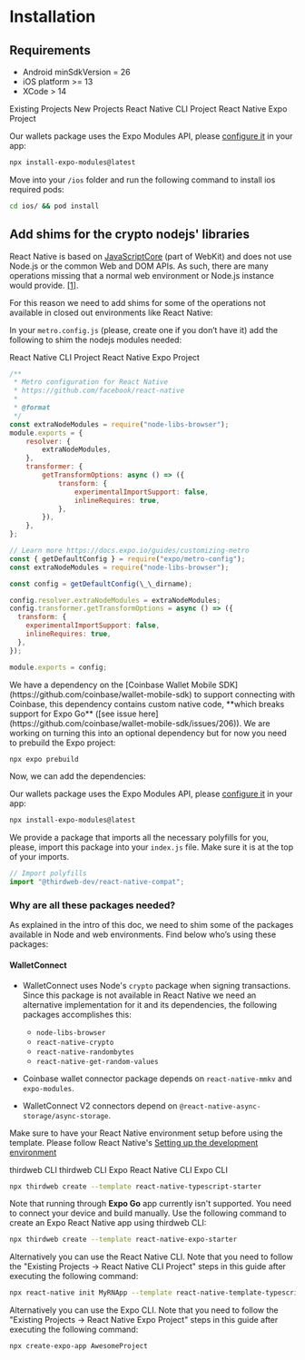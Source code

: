
# Installation

## Requirements

- Android minSdkVersion = 26
- iOS platform >= 13
- XCode > 14

<Tabs defaultValue="existing_projects">

<TabsList>
	<TabsTrigger value="existing_projects">Existing Projects</TabsTrigger>
	<TabsTrigger value="new_projects">New Projects</TabsTrigger>
</TabsList>

<TabsContent value="existing_projects">

<Tabs defaultValue="cli_project">
<TabsList>
<TabsTrigger value="cli_project">React Native CLI Project</TabsTrigger>
	<TabsTrigger value="expo_project">React Native Expo Project</TabsTrigger>
</TabsList>

<TabsContent value="cli_project">
	<InstallTabs
		thirdwebInstallSupported
		npm="npm i 'ethers@^5' @thirdweb-dev/react-native @thirdweb-dev/react-native-compat node-libs-browser react-native-crypto react-native-randombytes react-native-get-random-values react-native-svg react-native-mmkv @react-native-async-storage/async-storage"
		yarn="yarn add 'ethers@^5' @thirdweb-dev/react-native @thirdweb-dev/react-native-compat node-libs-browser react-native-crypto react-native-randombytes react-native-get-random-values react-native-svg react-native-mmkv @react-native-async-storage/async-storage"
		pnpm="pnpm i 'ethers@^5' @thirdweb-dev/react-native @thirdweb-dev/react-native-compat node-libs-browser react-native-crypto react-native-randombytes react-native-get-random-values react-native-svg react-native-mmkv @react-native-async-storage/async-storage"
	/>

Our wallets package uses the Expo Modules API, please [configure it](https://docs.expo.dev/modules/overview/) in your app:

```bash
npx install-expo-modules@latest
```

Move into your `/ios` folder and run the following command to install ios required pods:

```bash
cd ios/ && pod install
```

## Add shims for the crypto nodejs' libraries

React Native is based on [JavaScriptCore](https://developer.apple.com/documentation/javascriptcore?language=objc) (part of WebKit) and does not use Node.js or the common Web and DOM APIs. As such, there are many operations missing that a normal web environment or Node.js instance would provide. [[1]](https://docs.ethers.org/v5/cookbook/react-native/#cookbook-reactnative-security).

For this reason we need to add shims for some of the operations not available in closed out environments like React Native:

In your `metro.config.js` (please, create one if you don’t have it) add the following to shim the nodejs modules needed:

<Tabs defaultValue="rn_cli">

<TabsList>
	<TabsTrigger value="rn_cli">React Native CLI Project</TabsTrigger>
	<TabsTrigger value="expo_cli">React Native Expo Project</TabsTrigger>
</TabsList>

<TabsContent value="rn_cli">

```javascript
/**
 * Metro configuration for React Native
 * https://github.com/facebook/react-native
 *
 * @format
 */
const extraNodeModules = require("node-libs-browser");
module.exports = {
	resolver: {
		extraNodeModules,
	},
	transformer: {
		getTransformOptions: async () => ({
			transform: {
				experimentalImportSupport: false,
				inlineRequires: true,
			},
		}),
	},
};
```

</TabsContent>

<TabsContent value="expo_cli">

```javascript
// Learn more https://docs.expo.io/guides/customizing-metro
const { getDefaultConfig } = require("expo/metro-config");
const extraNodeModules = require("node-libs-browser");

const config = getDefaultConfig(\_\_dirname);

config.resolver.extraNodeModules = extraNodeModules;
config.transformer.getTransformOptions = async () => ({
  transform: {
    experimentalImportSupport: false,
    inlineRequires: true,
  },
});

module.exports = config;
```

</TabsContent>

</Tabs>

</TabsContent>

<TabsContent value="expo_project">
We have a dependency on the [Coinbase Wallet Mobile SDK](https://github.com/coinbase/wallet-mobile-sdk) to support connecting with Coinbase, this dependency contains custom native code, **which breaks support for Expo Go** ([see issue here](https://github.com/coinbase/wallet-mobile-sdk/issues/206)). We are working on turning this into an optional dependency but for now you need to prebuild the Expo project:

```bash
npx expo prebuild
```

Now, we can add the dependencies:

<InstallTabs
	thirdwebInstallSupported
	npm="npm i 'ethers@^5' @thirdweb-dev/react-native @thirdweb-dev/react-native-compat node-libs-browser react-native-crypto react-native-randombytes react-native-get-random-values react-native-svg react-native-mmkv @react-native-async-storage/async-storage"
	yarn="yarn add 'ethers@^5' @thirdweb-dev/react-native @thirdweb-dev/react-native-compat node-libs-browser react-native-crypto react-native-randombytes react-native-get-random-values react-native-svg react-native-mmkv @react-native-async-storage/async-storage"
	pnpm="pnpm i 'ethers@^5' @thirdweb-dev/react-native @thirdweb-dev/react-native-compat node-libs-browser react-native-crypto react-native-randombytes react-native-get-random-values react-native-svg react-native-mmkv @react-native-async-storage/async-storage"
/>

Our wallets package uses the Expo Modules API, please [configure it](https://docs.expo.dev/modules/overview/) in your app:

```bash
npx install-expo-modules@latest
```

</TabsContent>
</Tabs>

We provide a package that imports all the necessary polyfills for you, please, import this package into your `index.js` file. Make sure it is at the top of your imports.

```javascript
// Import polyfills
import "@thirdweb-dev/react-native-compat";
```

### Why are all these packages needed?

As explained in the intro of this doc, we need to shim some of the packages available in Node and web environments. Find below who’s using these packages:

#### WalletConnect

- WalletConnect uses Node's `crypto` package when signing transactions. Since this package is not available in React Native we need an alternative implementation for it and its dependencies, the following packages accomplishes this:

  - `node-libs-browser`
  - `react-native-crypto`
  - `react-native-randombytes`
  - `react-native-get-random-values`

- Coinbase wallet connector package depends on `react-native-mmkv` and `expo-modules`.

- WalletConnect V2 connectors depend on `@react-native-async-storage/async-storage`.

</TabsContent>
<TabsContent value="new_projects">

Make sure to have your React Native environment setup before using the template. Please follow React Native's [Setting up the development environment](https://reactnative.dev/docs/environment-setup)

<Tabs defaultValue="tw_cli">

<TabsList>
	<TabsTrigger value="tw_cli">thirdweb CLI</TabsTrigger>
	<TabsTrigger value="tw_cli_expo">thirdweb CLI Expo</TabsTrigger>
	<TabsTrigger value="rn_cli">React Native CLI</TabsTrigger>
	<TabsTrigger value="expo_cli">Expo CLI</TabsTrigger>
</TabsList>

<TabsContent value="tw_cli">

```bash
npx thirdweb create --template react-native-typescript-starter
```

</TabsContent>

<TabsContent value="tw_cli_expo">
Note that running through <b>Expo Go</b> app currently isn't supported. You
    need to connect your device and build manually. Use the following command to
    create an Expo React Native app using thirdweb CLI:

```bash
npx thirdweb create --template react-native-expo-starter
```

</TabsContent>

<TabsContent value="rn_cli">
Alternatively you can use the React Native CLI. Note that you need to follow
    the "Existing Projects -> React Native CLI Project" steps in this guide
    after executing the following command:

```bash
npx react-native init MyRNApp --template react-native-template-typescript
```

</TabsContent>

<TabsContent value="expo_cli">
Alternatively you can use the Expo CLI.
Note that you need to follow the  "Existing Projects -> React Native Expo Project" steps in this guide after executing the following command:

```bash
npx create-expo-app AwesomeProject
```

</TabsContent>

</Tabs>

</TabsContent>
</Tabs>
